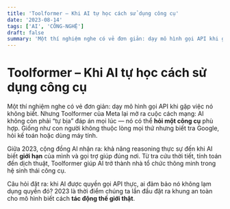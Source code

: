 ```yaml
---
title: 'Toolformer – Khi AI tự học cách sử dụng công cụ'
date: '2023-08-14'
tags: ['AI', 'CÔNG-NGHỆ']
draft: false
summary: 'Một thí nghiệm nghe có vẻ đơn giản: dạy mô hình gọi API khi gặp việc nó không biết. Nhưng Toolformer'
---
```


# Toolformer – Khi AI tự học cách sử dụng công cụ

Một thí nghiệm nghe có vẻ đơn giản: dạy mô hình gọi API khi gặp việc nó không biết. Nhưng Toolformer của Meta lại mở ra cuộc cách mạng: AI không còn phải “tự bịa” đáp án mọi lúc — nó có thể **hỏi một công cụ** phù hợp. Giống như con người không thuộc lòng mọi thứ nhưng biết tra Google, hỏi kế toán hoặc dùng máy tính.

Giữa 2023, cộng đồng AI nhận ra: khả năng reasoning thực sự đến khi AI biết **giới hạn** của mình và gọi trợ giúp đúng nơi. Từ tra cứu thời tiết, tính toán đến dịch thuật, Toolformer giúp AI trở thành nhà tổ chức thông minh trong hệ sinh thái công cụ.

Câu hỏi đặt ra: khi AI được quyền gọi API thực, ai đảm bảo nó không lạm dụng quyền đó? 2023 là thời điểm chúng ta lần đầu đặt ra khung an toàn cho mô hình biết cách **tác động thế giới thật**.